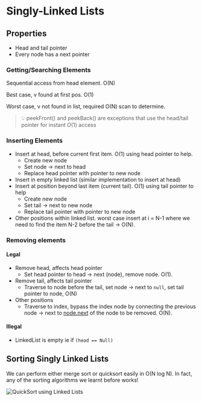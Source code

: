 # Singly-Linked Lists

## Properties

- Head and tail pointer
- Every node has a next pointer

### Getting/Searching Elements

Sequential access from head element. O(N)

Best case, v found at first pos. O(1)

Worst case, v not found in list, required O(N) scan to determine.

> 💡 peekFront() and peekBack() are exceptions that use the head/tail pointer for instant $O(1)$ access

### Inserting Elements

- Insert at head, before current first item. O(1) using head pointer to help.
    - Create new node
    - Set node → next to head
    - Replace head pointer with pointer to new node
- Insert in empty linked list (similar implementation to insert at head)
- Insert at position beyond last item (current tail). O(1) using tail pointer to help
    - Create new node
    - Set tail → next to new node
    - Replace tail pointer with pointer to new node
- Other positions within linked list. worst case insert at i = N-1 where we need to find the item N-2 before the tail → O(N).

### Removing elements

#### Legal

- Remove head, affects head pointer
    - Set head pointer to head → next (node), remove node. O(1).
- Remove tail, affects tail pointer
    - Traverse to node before the tail, set node → next to `null`, set tail pointer to node, O(N)
- Other positions
    - Traverse to index, bypass the index node by connecting the previous node → next to [node.next](http://node.next) of the node to be removed. O(N).

#### Illegal

- LinkedList is empty ie if `(head == Null)`

## Sorting Singly Linked Lists

We can perform either merge sort or quicksort easily in O(N log N). In fact, any of the sorting algorithms we learnt before works!

![QuickSort using Linked Lists](./assets/quick-sort-linked-list.png)